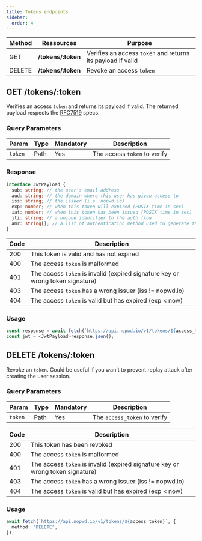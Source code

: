 ```yaml
---
title: Tokens endpoints
sidebar:
  order: 4
---
```


| Method | Ressources          | Purpose                                                     |
| ------ | ------------------- | ----------------------------------------------------------- |
| GET    | **/tokens/\:token** | Verifies an access `token` and returns its payload if valid |
| DELETE | **/tokens/\:token** | Revoke an access `token`                                    |

## GET /tokens/\:token

Verifies an access `token` and returns its payload if valid.
The returned payload respects the [RFC7519](https://tools.ietf.org/html/rfc7519) specs.

### Query Parameters

| Param   | Type | Mandatory | Description                  |
| ------- | ---- | --------- | ---------------------------- |
| `token` | Path | Yes       | The access `token` to verify |

### Response

```ts
interface JwtPayload {
  sub: string; // the user's email address
  aud: string; // the domain where this user has given access to
  iss: string; // the issuer (i.e. nopwd.io)
  exp: number; // when this token will expired (POSIX time in sec)
  iat: number; // when this token has been issued (POSIX time in sec)
  jti: string; // a unique identifier to the auth flow
  amr: string[]; // a list of authentication method used to generate this token "webauthn" or "magiclink" for now
}
```

| Code | Description                                                                    |
| ---- | ------------------------------------------------------------------------------ |
| 200  | This token is valid and has not expired                                        |
| 400  | The access `token` is malformed                                                |
| 401  | The access `token` is invalid (expired signature key or wrong token signature) |
| 403  | The access `token` has a wrong issuer (iss != nopwd.io)                        |
| 404  | The access `token` is valid but has expired (exp < now)                        |

### Usage

```ts
const response = await fetch(`https://api.nopwd.io/v1/tokens/${access_token}`);
const jwt = <JwtPayload>response.json();
```

## DELETE /tokens/\:token

Revoke an `token`.
Could be useful if you wan't to prevent replay attack after creating the user session.

### Query Parameters

| Param   | Type | Mandatory | Description                  |
| ------- | ---- | --------- | ---------------------------- |
| `token` | Path | Yes       | The `access_token` to verify |

| Code | Description                                                                    |
| ---- | ------------------------------------------------------------------------------ |
| 200  | This token has been revoked                                                    |
| 400  | The access `token` is malformed                                                |
| 401  | The access `token` is invalid (expired signature key or wrong token signature) |
| 403  | The access `token` has a wrong issuer (iss != nopwd.io)                        |
| 404  | The access `token` is valid but has expired (exp < now)                        |

### Usage

```ts
await fetch(`https://api.nopwd.io/v1/tokens/${access_token}`, {
  method: "DELETE",
});
```

